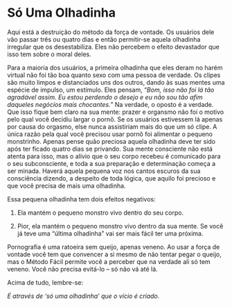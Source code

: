 # Só Uma Olhadinha

Aqui está a destruição do método da força de vontade. Os usuários dele vão passar três ou quatro dias e então permitir-se aquela olhadinha irregular que os desestabiliza. Eles não percebem o efeito devastador que isso tem sobre o moral deles.

Para a maioria dos usuários, a primeira olhadinha que eles deram no harém virtual não foi tão boa quanto sexo com uma pessoa de verdade. Os clipes são muito limpos e distanciados uns dos outros, dando às suas mentes uma espécie de impulso, um estímulo. Eles pensam, "*Bom, isso não foi lá tão agradável assim. Eu estou perdendo o desejo e eu não sou tão afim daqueles negócios mais chocantes.*" Na verdade, o oposto é a verdade. Que isso fique bem claro na sua mente: prazer e organsmo não foi o motivo pelo qual você decidiu largar o pornô. Se os usuários estivessem lá apenas por causa do orgasmo, else nunca assistiriam mais do que um só clipe. A única razão pela qual você precisou usar pornô foi alimentar o pequeno monstrinho. Apenas pense quão preciosa aquela olhadinha deve ter sido após ter ficado quatro dias se privando. Sua mente consciente não está atenta para isso, mas o alívio que o seu corpo recebeu é comunicado para o seu subconsciente, e toda a sua preparação e determinação começa a ser minada. Haverá aquela pequena voz nos cantos escuros da sua consciência dizendo, a despeito de toda lógica, que aquilo foi precioso e que você precisa de mais uma olhadinha.

Essa pequena olhadinha tem dois efeitos negativos:

1.   Ela mantém o pequeno monstro vivo dentro do seu corpo.

2.   Pior, ela mantém o pequeno monstro vivo dentro da sua mente. Se você já teve uma "última olhadinha" vai ser mais fácil ter uma próxima.

Pornografia é uma ratoeira sem queijo, apenas veneno. Ao usar a força de vontade você tem que convencer a si mesmo de não tentar pegar o queijo, mas o Método Fácil permite você a perceber que na verdade ali só tem veneno. Você não precisa evitá-lo -- só não vá até lá.

Acima de tudo, lembre-se:

*É através de 'só uma olhadinha' que o vício é criado.*